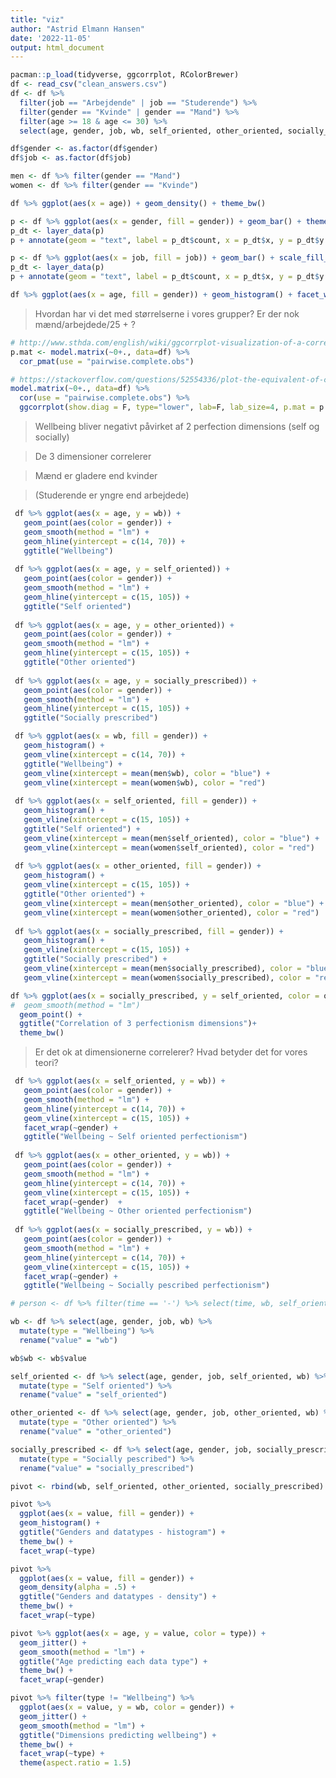 ```yaml
---
title: "viz"
author: "Astrid Elmann Hansen"
date: '2022-11-05'
output: html_document
---
```


```r
pacman::p_load(tidyverse, ggcorrplot, RColorBrewer)
df <- read_csv("clean_answers.csv")
df <- df %>% 
  filter(job == "Arbejdende" | job == "Studerende") %>% 
  filter(gender == "Kvinde" | gender == "Mand") %>% 
  filter(age >= 18 & age <= 30) %>% 
  select(age, gender, job, wb, self_oriented, other_oriented, socially_prescribed)

df$gender <- as.factor(df$gender)
df$job <- as.factor(df$job)

men <- df %>% filter(gender == "Mand")
women <- df %>% filter(gender == "Kvinde")
```


```r
df %>% ggplot(aes(x = age)) + geom_density() + theme_bw()

p <- df %>% ggplot(aes(x = gender, fill = gender)) + geom_bar() + theme_bw()
p_dt <- layer_data(p)
p + annotate(geom = "text", label = p_dt$count, x = p_dt$x, y = p_dt$y + 5)

p <- df %>% ggplot(aes(x = job, fill = job)) + geom_bar() + scale_fill_brewer(palette = "Accent") + theme_bw()
p_dt <- layer_data(p)
p + annotate(geom = "text", label = p_dt$count, x = p_dt$x, y = p_dt$y + 5)

df %>% ggplot(aes(x = age, fill = gender)) + geom_histogram() + facet_wrap(~job)  + theme_bw()
```


> Hvordan har vi det med størrelserne i vores grupper? Er der nok mænd/arbejdede/25 + ?


```r
# http://www.sthda.com/english/wiki/ggcorrplot-visualization-of-a-correlation-matrix-using-ggplot2
p.mat <- model.matrix(~0+., data=df) %>% 
  cor_pmat(use = "pairwise.complete.obs")

# https://stackoverflow.com/questions/52554336/plot-the-equivalent-of-correlation-matrix-for-factors-categorical-data-and-mi
model.matrix(~0+., data=df) %>% 
  cor(use = "pairwise.complete.obs") %>% 
  ggcorrplot(show.diag = F, type="lower", lab=F, lab_size=4, p.mat = p.mat, hc.order = TRUE)
```


> Wellbeing bliver negativt påvirket af 2 perfection dimensions (self og socially) 

> De 3 dimensioner correlerer

> Mænd er gladere end kvinder

> (Studerende er yngre end arbejdede)


```r
 df %>% ggplot(aes(x = age, y = wb)) + 
   geom_point(aes(color = gender)) + 
   geom_smooth(method = "lm") + 
   geom_hline(yintercept = c(14, 70)) + 
   ggtitle("Wellbeing")
 
 df %>% ggplot(aes(x = age, y = self_oriented)) + 
   geom_point(aes(color = gender)) + 
   geom_smooth(method = "lm") + 
   geom_hline(yintercept = c(15, 105)) + 
   ggtitle("Self oriented")
 
 df %>% ggplot(aes(x = age, y = other_oriented)) + 
   geom_point(aes(color = gender)) + 
   geom_smooth(method = "lm") + 
   geom_hline(yintercept = c(15, 105)) + 
   ggtitle("Other oriented")
 
 df %>% ggplot(aes(x = age, y = socially_prescribed)) + 
   geom_point(aes(color = gender)) + 
   geom_smooth(method = "lm") + 
   geom_hline(yintercept = c(15, 105)) + 
   ggtitle("Socially prescribed")
```


```r
 df %>% ggplot(aes(x = wb, fill = gender)) + 
   geom_histogram() + 
   geom_vline(xintercept = c(14, 70)) + 
   ggtitle("Wellbeing") +
   geom_vline(xintercept = mean(men$wb), color = "blue") +
   geom_vline(xintercept = mean(women$wb), color = "red")
 
 df %>% ggplot(aes(x = self_oriented, fill = gender)) + 
   geom_histogram() + 
   geom_vline(xintercept = c(15, 105)) + 
   ggtitle("Self oriented") +
   geom_vline(xintercept = mean(men$self_oriented), color = "blue") +
   geom_vline(xintercept = mean(women$self_oriented), color = "red")
 
 df %>% ggplot(aes(x = other_oriented, fill = gender)) + 
   geom_histogram() + 
   geom_vline(xintercept = c(15, 105)) + 
   ggtitle("Other oriented") +
   geom_vline(xintercept = mean(men$other_oriented), color = "blue") +
   geom_vline(xintercept = mean(women$other_oriented), color = "red")
 
 df %>% ggplot(aes(x = socially_prescribed, fill = gender)) + 
   geom_histogram() + 
   geom_vline(xintercept = c(15, 105)) + 
   ggtitle("Socially prescribed") +
   geom_vline(xintercept = mean(men$socially_prescribed), color = "blue") +
   geom_vline(xintercept = mean(women$socially_prescribed), color = "red")
```



```r
df %>% ggplot(aes(x = socially_prescribed, y = self_oriented, color = other_oriented, size = other_oriented)) +
#  geom_smooth(method = "lm")
  geom_point() +
  ggtitle("Correlation of 3 perfectionism dimensions")+
  theme_bw()
```

> Er det ok at dimensionerne correlerer? Hvad betyder det for vores teori?


```r
 df %>% ggplot(aes(x = self_oriented, y = wb)) + 
   geom_point(aes(color = gender)) + 
   geom_smooth(method = "lm") + 
   geom_hline(yintercept = c(14, 70)) + 
   geom_vline(xintercept = c(15, 105)) + 
   facet_wrap(~gender) +
   ggtitle("Wellbeing ~ Self oriented perfectionism")
 
 df %>% ggplot(aes(x = other_oriented, y = wb)) + 
   geom_point(aes(color = gender)) + 
   geom_smooth(method = "lm") + 
   geom_hline(yintercept = c(14, 70)) + 
   geom_vline(xintercept = c(15, 105)) + 
   facet_wrap(~gender)  +
   ggtitle("Wellbeing ~ Other oriented perfectionism")
 
 df %>% ggplot(aes(x = socially_prescribed, y = wb)) + 
   geom_point(aes(color = gender)) + 
   geom_smooth(method = "lm") + 
   geom_hline(yintercept = c(14, 70)) + 
   geom_vline(xintercept = c(15, 105)) + 
   facet_wrap(~gender) +
   ggtitle("Wellbeing ~ Socially pescribed perfectionism")
```

```r
# person <- df %>% filter(time == '-') %>% select(time, wb, self_oriented, other_oriented, socially_prescribed)
```

```r
wb <- df %>% select(age, gender, job, wb) %>% 
  mutate(type = "Wellbeing") %>% 
  rename("value" = "wb")

wb$wb <- wb$value

self_oriented <- df %>% select(age, gender, job, self_oriented, wb) %>% 
  mutate(type = "Self oriented") %>% 
  rename("value" = "self_oriented")

other_oriented <- df %>% select(age, gender, job, other_oriented, wb) %>% 
  mutate(type = "Other oriented") %>% 
  rename("value" = "other_oriented")

socially_prescribed <- df %>% select(age, gender, job, socially_prescribed, wb) %>% 
  mutate(type = "Socially pescribed") %>% 
  rename("value" = "socially_prescribed")

pivot <- rbind(wb, self_oriented, other_oriented, socially_prescribed)
```



```r
pivot %>%  
  ggplot(aes(x = value, fill = gender)) + 
  geom_histogram() +
  ggtitle("Genders and datatypes - histogram") +
  theme_bw() +
  facet_wrap(~type)

pivot %>%  
  ggplot(aes(x = value, fill = gender)) + 
  geom_density(alpha = .5) +
  ggtitle("Genders and datatypes - density") +
  theme_bw() +
  facet_wrap(~type)
```

```r
pivot %>% ggplot(aes(x = age, y = value, color = type)) + 
  geom_jitter() +
  geom_smooth(method = "lm") +
  ggtitle("Age predicting each data type") +
  theme_bw() +
  facet_wrap(~gender)
```

```r
pivot %>% filter(type != "Wellbeing") %>% 
  ggplot(aes(x = value, y = wb, color = gender)) + 
  geom_jitter() +
  geom_smooth(method = "lm") +
  ggtitle("Dimensions predicting wellbeing") +
  theme_bw() +
  facet_wrap(~type) +
  theme(aspect.ratio = 1.5) 
```

